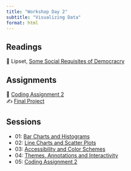 ```yaml
---
title: "Workshop Day 2"
subtitle: "Visualizing Data"
format: html
---
```


## Readings

| 📖 Lipset, [Some Social Requisites of Democracry](https://www-jstor-org.proxygw.wrlc.org/stable/1951731?seq=8)

## Assignments

| 🧮 [Coding Assignment 2](/assignments/coding-assignment-2.html)
| ✍️ [Final Project](/project/project-assignment.html)

## Sessions

- 01: [Bar Charts and Histograms](/slides/day-2.1.html)
- 02: [Line Charts and Scatter Plots](/slides/day-2.2.html)
- 03: [Accessibility and Color Schemes](/slides/day-2.3.html)
- 04: [Themes, Annotations and Interactivity](/slides/day-2.4.html)
- 05: [Coding Assignment 2](/assignments/coding-assignment-2.html)


